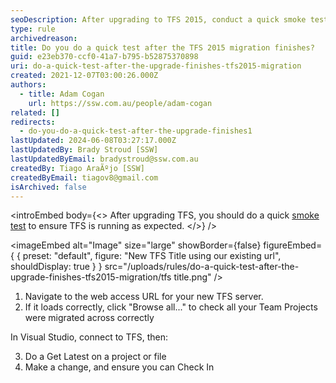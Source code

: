 ```yaml
---
seoDescription: After upgrading to TFS 2015, conduct a quick smoke test to ensure seamless functionality.
type: rule
archivedreason:
title: Do you do a quick test after the TFS 2015 migration finishes?
guid: e23eb370-ccf0-41a7-b795-b52875370898
uri: do-a-quick-test-after-the-upgrade-finishes-tfs2015-migration
created: 2021-12-07T03:00:26.000Z
authors:
  - title: Adam Cogan
    url: https://ssw.com.au/people/adam-cogan
related: []
redirects:
  - do-you-do-a-quick-test-after-the-upgrade-finishes1
lastUpdated: 2024-06-08T03:27:17.000Z
lastUpdatedBy: Brady Stroud [SSW]
lastUpdatedByEmail: bradystroud@ssw.com.au
createdBy: Tiago AraÃºjo [SSW]
createdByEmail: tiagov8@gmail.com
isArchived: false
---
```


<introEmbed
  body={<>
After upgrading TFS, you should do a quick [smoke test](http://en.wikipedia.org/wiki/Smoke_testing) to ensure TFS is running as expected.
  </>}
/>

<imageEmbed
  alt="Image"
  size="large"
  showBorder={false}
  figureEmbed={ {
    preset: "default",
    figure: "New TFS Title using our existing url",
    shouldDisplay: true
  } }
  src="/uploads/rules/do-a-quick-test-after-the-upgrade-finishes-tfs2015-migration/tfs title.png"
/>

1. Navigate to the web access URL for your new TFS server.
2. If it loads correctly, click "Browse all..." to check all your Team Projects were migrated across correctly

In Visual Studio, connect to TFS, then:

3. Do a Get Latest on a project or file
4. Make a change, and ensure you can Check In
